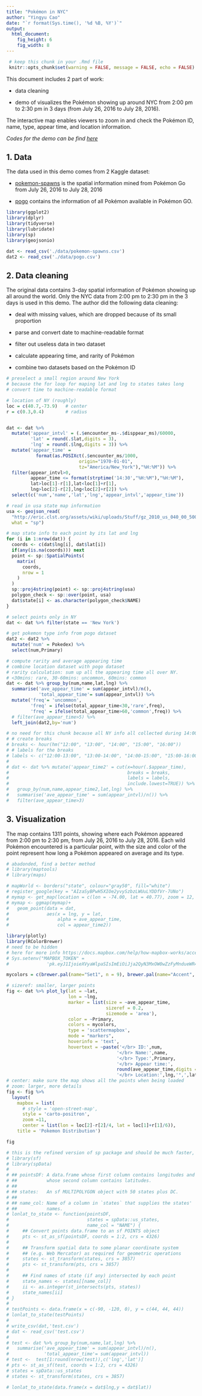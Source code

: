 ```yaml
---
title: "Pokémon in NYC"
author: "Yingyu Cao"
date: "`r format(Sys.time(), '%d %B, %Y')`"
output: 
  html_document:
    fig_height: 6
    fig_width: 8
---
```


```r
 # keep this chunk in your .Rmd file
 knitr::opts_chunk$set(warning = FALSE, message = FALSE, echo = FALSE)
```

This document includes 2 part of work: 

* data cleaning 

* demo of visualizes the Pokémon showing up around NYC from 2:00 pm to 2:30 pm in 3 days (from July 26, 2016 to July 28, 2016). 

The interactive map enables viewers to zoom in and check the Pokémon ID, name, type, appear time, and location information.

*Codes for the demo can be find [here](https://github.com/Yingyu-Cao/Pokemon_NYC)*

## 1. Data
The data used in this demo comes from 2 Kaggle dataset:

* [pokemon-spawns](https://www.kaggle.com/kveykva/sf-bay-area-pokemon-go-spawns) is the spatial information mined from Pokémon Go from July 26, 2016 to July 28, 2016

* [pogo](https://www.kaggle.com/netzuel/pokmon-go-dataset-15-generations) contains the information of all Pokémon available in Pokémon GO.

```r
library(ggplot2)
library(dplyr)
library(tidyverse)
library(lubridate)
library(sp)
library(geojsonio)

dat <- read_csv('./data/pokemon-spawns.csv')
dat2 <- read_csv('./data/pogo.csv')
```

## 2. Data cleaning
The original data contains 3-day spatial information of Pokémon showing up all around the world. Only the NYC data from 2:00 pm to 2:30 pm in the 3 days is used in this demo. The author did the following data cleaning:

* deal with missing values, which are dropped because of its small proportion 

* parse and convert date to machine-readable format

* filter out useless data in two dataset

* calculate appearing time, and rarity of Pokémon

* combine two datasets based on the Pokémon ID
```r
# preselect a small region around New York
# because the for loop for maping lat and lng to states takes long
# convert time to machine-readable format

# location of NY (roughly)
loc = c(40.7,-73.9)   # center
r = c(0.3,0.4)        # radius


dat <- dat %>% 
  mutate('appear_intvl' = (.$encounter_ms-.$disppear_ms)/60000,
         'lat' = round(.$lat,digits = 3),
         'lng' = round(.$lng,digits = 3)) %>% 
  mutate('appear_time' = 
           format(as.POSIXct(.$encounter_ms/1000, 
                           origin="1970-01-01", 
                           tz="America/New_York"),"%H:%M")) %>% 
  filter(appear_intvl>0,
         appear_time <= format(strptime('14:30',"%H:%M"),"%H:%M"),
         lat>loc[1]-r[1],lat<loc[1]+r[1],
         lng>loc[2]-r[2],lng<loc[2]+r[2]) %>% 
  select(c('num','name','lat','lng','appear_intvl','appear_time'))
```

```r
# read in usa state map information
usa <- geojson_read(
  "http://eric.clst.org/assets/wiki/uploads/Stuff/gz_2010_us_040_00_500k.json",
  what = "sp")

# map state info to each point by its lat and lng
for (i in 1:nrow(dat)) {
  coords <- c(dat$lng[i], dat$lat[i])
  if(any(is.na(coords))) next
  point <- sp::SpatialPoints(
    matrix(
      coords,
      nrow = 1
    )
  )
  sp::proj4string(point) <- sp::proj4string(usa)
  polygon_check <- sp::over(point, usa)
  dat$state[i] <- as.character(polygon_check$NAME)
}

# select points only in NY
dat <- dat %>% filter(state == 'New York')
```

```r
# get pokemon type info from pogo dataset
dat2 <- dat2 %>% 
  mutate('num' = Pokedex) %>% 
  select(num,Primary)

# compute rarity and average appearing time
# combine location dataset with pogo dataset
# rarity calculation: sum up all the appearing time all over NY. 
# <30mins: rare, 30-60mins: uncommon, 60mins: common
dat <- dat %>% group_by(num,name,lat,lng) %>% 
  summarise('ave_appear_time' = sum(appear_intvl)/n(),
            'total_appear_time'= sum(appear_intvl)) %>% 
  mutate('freq'= 'uncommon',
         'freq' = ifelse(total_appear_time<30,'rare',freq),
         'freq' = ifelse(total_appear_time>60,'common',freq)) %>% 
  # filter(ave_appear_time>5) %>% 
  left_join(dat2,by='num')
```

```r
# no need for this chunk because all NY info all collected during 14:00-15:00
# # create breaks
# breaks <- hour(hm("12:00", "13:00", "14:00", "15:00", "16:00"))
# # labels for the breaks
# labels <- c("12:00-13:00", "13:00-14:00", "14:00-15:00", "15:00-16:00")
#   
# dat <- dat %>% mutate('appear_time2' = cut(x=hour(.$appear_time), 
#                                            breaks = breaks, 
#                                            labels = labels, 
#                                            include.lowest=TRUE)) %>% 
#   group_by(num,name,appear_time2,lat,lng) %>% 
#   summarise('ave_appear_time' = sum(appear_intvl)/n()) %>% 
#   filter(ave_appear_time>3)

```

## 3. Visualization
The map contains 1311 points, showing where each Pokémon appeared from 2:00 pm to 2:30 pm, from July 26, 2016 to July 28, 2016. Each wild Pokémon encountered is a particular point, with the size and color of the point represent how long a Pokémon appeared on average and its type. 
```r
# abadonded, find a better method
# library(maptools)
# library(maps)

# mapWorld <- borders("state", colour="gray50", fill="white")
# register_google(key = "AIzaSyBPwH5XIOe2yvySzbzLWUuLYDDfVr-7UNo")
# mymap <- get_map(location = c(lon = -74.00, lat = 40.77), zoom = 12, maptype = "roadmap")
# mymap <- ggmap(mymap)+
#   geom_point(data = dat, 
#              aes(x = lng, y = lat, 
#                  alpha = ave_appear_time, 
#                  col = appear_time2))
```

```r
library(plotly)
library(RColorBrewer)
# need to be hidden
# here for more info https://docs.mapbox.com/help/how-mapbox-works/access-tokens/
# Sys.setenv("MAPBOX_TOKEN" = 
#              'pk.eyJ1IjoieXVyaWlpaSIsImEiOiJja2QyN3MxOW0wZzFyMndueWR4b2l3cnpnIn0.9BcXtfA3YWLSTXGV-3QxHw') # for Orca

mycolors = c(brewer.pal(name="Set1", n = 9), brewer.pal(name="Accent", n = 5))

# sizeref: smaller, larger points
fig <- dat %>% plot_ly(lat = ~lat,
                       lon = ~lng,
                       marker = list(size = ~ave_appear_time,
                                     sizeref = 0.2,
                                     sizemode = 'area'),
                       color = ~Primary,
                       colors = mycolors,
                       type = 'scattermapbox',
                       mode = "markers",
                       hoverinfo = 'text',
                       hovertext = ~paste('</br> ID:',num,
                                         '</br> Name:',name,
                                         '</br> Type:',Primary,
                                         '</br> Appear time:',
                                         round(ave_appear_time,digits = 0),'mins',
                                         '</br> Location:',lng,'°,',lat,'°'))
# center: make sure the map shows all the points when being loaded
# zoom: larger, more details
fig <- fig %>%
  layout(
    mapbox = list(
      # style = 'open-street-map',
      style = 'carto-positron',
      zoom =11,
      center = list(lon = loc[2]-r[2]/4, lat = loc[1]+r[1]/6)),
    title = 'Pokemon Distribution')

fig
```

```r
# this is the refined version of sp package and should be much faster, but something is wrong with the working space storage
# library(sf)
# library(spData)
# 
# ## pointsDF: A data.frame whose first column contains longitudes and
# ##           whose second column contains latitudes.
# ##
# ## states:   An sf MULTIPOLYGON object with 50 states plus DC.
# ##
# ## name_col: Name of a column in `states` that supplies the states'
# ##           names.
# lonlat_to_state <- function(pointsDF,
#                             states = spData::us_states,
#                             name_col = "NAME") {
#     ## Convert points data.frame to an sf POINTS object
#     pts <- st_as_sf(pointsDF, coords = 1:2, crs = 4326)
# 
#     ## Transform spatial data to some planar coordinate system
#     ## (e.g. Web Mercator) as required for geometric operations
#     states <- st_transform(states, crs = 3857)
#     pts <- st_transform(pts, crs = 3857)
# 
#     ## Find names of state (if any) intersected by each point
#     state_names <- states[[name_col]]
#     ii <- as.integer(st_intersects(pts, states))
#     state_names[ii]
# }
# 
# testPoints <- data.frame(x = c(-90, -120, 0), y = c(44, 44, 44))
# lonlat_to_state(testPoints)
# 
# write_csv(dat,'test.csv')
# dat <- read_csv('test.csv')
# 
# test <- dat %>% group_by(num,name,lat,lng) %>% 
#   summarise('ave_appear_time' = sum(appear_intvl)/n(),
#             'total_appear_time'= sum(appear_intvl))
# test <-  test[1:round(nrow(test)),c('lng','lat')]
# pts <- st_as_sf(test, coords = 1:2, crs = 4326)
# states = spData::us_states
# states <- st_transform(states, crs = 3857)

# lonlat_to_state(data.frame(x = dat$lng,y = dat$lat))
```


